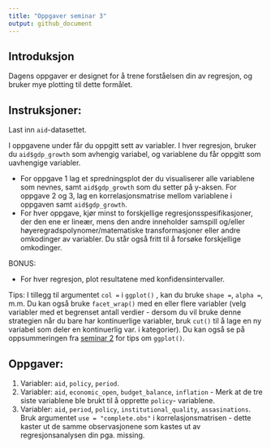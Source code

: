 ```yaml
---
title: "Oppgaver seminar 3"
output: github_document
---
```


## Introduksjon

Dagens oppgaver er designet for å trene forståelsen din av regresjon, og bruker mye plotting til dette formålet.

## Instruksjoner:

Last inn `aid`-datasettet.

I oppgavene under får du oppgitt sett av variabler. I hver regresjon, bruker du `aid$gdp_growth` som avhengig variabel, og variablene du får oppgitt som uavhengige variabler.

* For oppgave 1 lag et spredningsplot der du visualiserer alle variablene som nevnes, samt `aid$gdp_growth` som du setter på y-aksen. For oppgave 2 og 3, lag en korrelasjonsmatrise mellom variablene i oppgaven samt `aid$gdp_growth`. 
* For hver oppgave, kjør minst to forskjellige regresjonsspesifikasjoner, der den ene er lineær, mens den andre inneholder samspill og/eller høyeregradspolynomer/matematiske transformasjoner eller andre omkodinger av variabler. Du står også fritt til å forsøke forskjellige omkodinger.

BONUS: 

* For hver regresjon, plot resultatene med konfidensintervaller. 


Tips: I tillegg til argumentet `col =` i `ggplot()` , kan du bruke `shape = `, `alpha =`, m.m. Du kan også bruke `facet_wrap()` med en eller flere variabler (velg variabler med et begrenset antall verdier - dersom du vil bruke denne strategien når du bare har kontinuerlige variabler, bruk `cut()` til å lage en ny variabel som deler en kontinuerlig var. i kategorier). Du kan også se på oppsummeringen fra [seminar 2](https://github.com/martigso/stv4020aR21/blob/main/seminar2/seminar2.md) for tips om `ggplot()`. 

## Oppgaver:

1. Variabler: `aid`, `policy`, `period`. 
2. Variabler: `aid`, `economic_open`, `budget_balance`, `inflation` - Merk at de tre siste variablene ble brukt til å opprette `policy`- variablene.
3. Variabler: `aid`, `period`, `policy`, `institutional_quality`, `assasinations`. Bruk argumentet `use = "complete.obs"` i korrelasjonsmatrisen - dette kaster ut de samme observasjonene som kastes ut av regresjonsanalysen din pga. missing.
